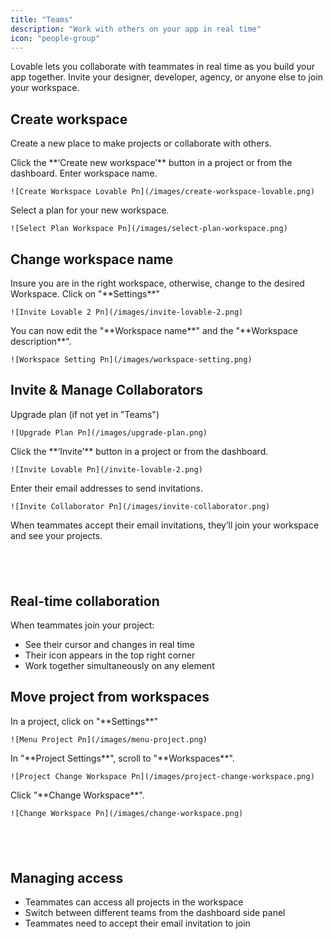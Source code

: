 ```yaml
---
title: "Teams"
description: "Work with others on your app in real time"
icon: "people-group"
---
```


Lovable lets you collaborate with teammates in real time as you build your app together. Invite your designer, developer, agency, or anyone else to join your workspace.

## Create workspace

Create a new place to make projects or collaborate with others.

<Steps>
  <Step title="Step 1">
    Click the **‘Create new workspace’** button in a project or from the dashboard. 
  </Step>
  <Step title="Step 2">
    Enter workspace name.

    ![Create Workspace Lovable Pn](/images/create-workspace-lovable.png)
  </Step>
  <Step title="Step 3">
    Select a plan for your new workspace.

    ![Select Plan Workspace Pn](/images/select-plan-workspace.png)
  </Step>
</Steps>

## Change workspace name

<Steps>
  <Step title="Step 1">
    Insure you are in the right workspace, otherwise, change to the desired Workspace.
  </Step>
  <Step title="Step 2">
    Click on "**Settings**"

    ![Invite Lovable 2 Pn](/images/invite-lovable-2.png)
  </Step>
  <Step title="Step 3">
    You can now edit the "**Workspace name**" and the "**Workspace description**".

    ![Workspace Setting Pn](/images/workspace-setting.png)

     
  </Step>
</Steps>

## Invite & Manage Collaborators

<Steps>
  <Step title="Step 1">
    Upgrade plan (if not yet in "Teams")

    ![Upgrade Plan Pn](/images/upgrade-plan.png)
  </Step>
  <Step title="Step 2">
    Click the **‘Invite’** button in a project or from the dashboard.

    ![Invite Lovable Pn](/invite-lovable-2.png)
  </Step>
  <Step title="Step 3">
    Enter their email addresses to send invitations.

    ![Invite Collaborator Pn](/images/invite-collaborator.png)
  </Step>
  <Step title="Step 4">
    When teammates accept their email invitations, they’ll join your workspace and see your projects.
  </Step>
</Steps>

## [**​**](https://www.create.xyz/docs/publish-and-share/teams#real-time-collaboration)

## Real-time collaboration

When teammates join your project:

- See their cursor and changes in real time
- Their icon appears in the top right corner
- Work together simultaneously on any element

## Move project from workspaces

<Steps>
  <Step title="Step 1">
    In a project, click on "**Settings**"

    ![Menu Project Pn](/images/menu-project.png)
  </Step>
  <Step title="Step 2">
    In "**Project Settings**", scroll to "**Workspaces**".

    ![Project Change Workspace Pn](/images/project-change-workspace.png)
  </Step>
  <Step title="Step 3">
    Click "**Change Workspace**".

    ![Change Workspace Pn](/images/change-workspace.png)
  </Step>
</Steps>

## [**​**](https://www.create.xyz/docs/publish-and-share/teams#managing-access)

## Managing access

- Teammates can access all projects in the workspace
- Switch between different teams from the dashboard side panel
- Teammates need to accept their email invitation to join